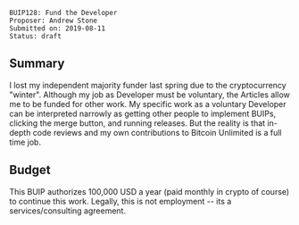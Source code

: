 <pre>
BUIP128: Fund the Developer
Proposer: Andrew Stone
Submitted on: 2019-08-11
Status: draft
</pre>


== Summary ==

I lost my independent majority funder last spring due to the cryptocurrency "winter". Although my job as Developer must be voluntary, the Articles allow me to be funded for other work. My specific work as a voluntary Developer can be interpreted narrowly as getting other people to implement BUIPs, clicking the merge button, and running releases. But the reality is that in-depth code reviews and my own contributions to Bitcoin Unlimited is a full time job.

== Budget ==

This BUIP authorizes 100,000 USD a year (paid monthly in crypto of course) to continue this work. Legally, this is not employment -- its a services/consulting agreement.


